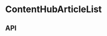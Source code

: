
<Meta title="Components/ContentHubArticleList" component={ContentHubArticleList} />

# ContentHubArticleList

<Preview>
  <Story name="Base component">
    <Podium transition="fade">
       <ContentHubArticleList
          articles={ContentHubArticleListFixture.articles.slice(0, knobs.select('number', [1, 2, 3, 4], 4, 'Presentation'))}
          pattern={knobs.select('pattern', [0, 1], 0, 'Presentation')}
        >
        </ContentHubArticleList>
    </Podium>
  </Story>
</Preview>

## API

<Props of={ContentHubArticleList} />
